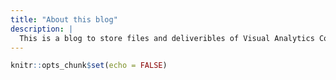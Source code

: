 ```yaml
---
title: "About this blog"
description: |
  This is a blog to store files and deliveribles of Visual Analytics Course
---
```


```r
knitr::opts_chunk$set(echo = FALSE)
```
